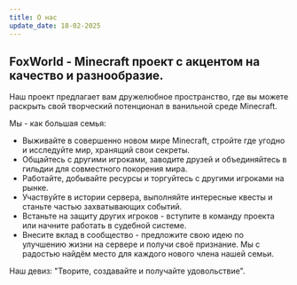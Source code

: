 ```yaml
---
title: О нас
update_date: 18-02-2025
---
```

## FoxWorld - Minecraft проект с акцентом на качество и разнообразие.
Наш проект предлагает вам дружелюбное пространство, где вы можете раскрыть свой творческий потенционал в ванильной среде Minecraft.

Мы - как большая семья:
* Выживайте в совершенно новом мире Minecraft, стройте где угодно и исследуйте мир, хранящий свои секреты.
* Общайтесь с другими игроками, заводите друзей и объединяйтесь в гильдии для совместного покорения мира. ️‍
* Работайте, добывайте ресурсы и торгуйтесь с другими игроками на рынке.
* Участвуйте в истории сервера, выполняйте интересные квесты и станьте частью захватывающих событий.
* Встаньте на защиту других игроков - вступите в команду проекта или начните работать в судебной системе.
* Внесите вклад в сообщество - предложите свою идею по улучшению жизни на сервере и получи своё признание.
Мы с радостью найдём место для каждого нового члена нашей семьи.

Наш девиз: "Творите, создавайте и получайте удовольствие".